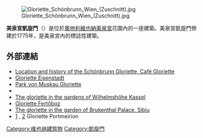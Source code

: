 [[File:Gloriette_Schönbrunn_Wien_(Zuschnitt).jpg|thumb]]

'''美泉宮凱旋門'''（{{lang-de|Gloriette}}）是位於[[奧地利|奧地利]][[維也納|維也納]][[美泉宮|美泉宮]]花園內的一座建築。美泉宮凱旋門修建於1775年，是美泉宮內的標誌性建築。
==外部連結==
{{commonscat|Gloriette}} 
*[https://web.archive.org/web/20060720050139/http://www.gartenhotel.com/gloriette/lage.htm Location and history of the Schönbrunn Gloriette, Café Gloriette]
*[http://www.eisenstadt.at/new/de/overview.php?ID=746&PHPSESSID=2beb0764ebb97b8dce554524b2f6f823 Gloriette Eisenstadt] {{Wayback|url=http://www.eisenstadt.at/new/de/overview.php?ID=746&PHPSESSID=2beb0764ebb97b8dce554524b2f6f823 |date=20070927014604 }}
*[http://www.muskauer-park.de/news/detail.php?ID=16 Park von Muskau Gloriette] {{Wayback|url=http://www.muskauer-park.de/news/detail.php?ID=16 |date=20070928162634 }}
* {{Structurae|id=s0013493|title=Gloriette Buffon (Jardin des Plantes)}}
*[http://www.hubert-brune.de/grafiken/kassel_wilhelmshoehe_gloriette.jpg The gloriette in the gardens of Wilhelmshöhe Kassel] {{Wayback|url=http://www.hubert-brune.de/grafiken/kassel_wilhelmshoehe_gloriette.jpg |date=20070929200240 }}
*[http://www.vendegvaro.hu/31-3015 Gloriette Fertőboz] {{Wayback|url=http://www.vendegvaro.hu/31-3015 |date=20050501065604 }}
*[http://www.brukenthalmuseum.ro/de/detail.php?id=50 The gloriette in the garden of Brukenthal Palace, Sibiu] {{Wayback|url=http://www.brukenthalmuseum.ro/de/detail.php?id=50 |date=20070927200355 }}
*[http://www.priz.co.uk/build/photo/piazza.jpg] {{Wayback|url=http://www.priz.co.uk/build/photo/piazza.jpg |date=20160303193654 }}, [http://www.priz.co.uk/build/photo/gloriette.1.jpg] {{Wayback|url=http://www.priz.co.uk/build/photo/gloriette.1.jpg |date=20160303192848 }} Gloriette Portmeirion
[[Category:维也纳建筑物|Category:维也纳建筑物]]
[[Category:凱旋門|Category:凱旋門]]
